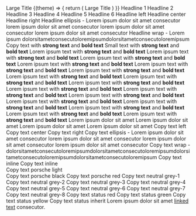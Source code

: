 
<ExampleVrt>
  <p-headline type="large-title" level="1">
    Large Title
  </p-headline>
</ExampleVrt>

<ExampleVrt theme="dark">
  {(theme) => {
    return (
      <p-headline type="large-title" level="1" theme={theme}>
        Large Title
      </p-headline>
    )
  }}
</ExampleVrt>

<ExampleVrt>
  <React.Fragment>
    <p-headline type="headline-1" level="1">
      Headline 1
    </p-headline>
    <p-headline type="headline-2" level="2">
      Headline 2
    </p-headline>
    <p-headline type="headline-3" level="3">
      Headline 3
    </p-headline>
    <p-headline type="headline-4" level="4">
      Headline 4
    </p-headline>
    <p-headline type="headline-5" level="5">
      Headline 5
    </p-headline>
    <p-headline type="headline-6" level="6">
      Headline 6
    </p-headline>
  </React.Fragment>
</ExampleVrt>

<ExampleVrt>
  <React.Fragment>
    <p-headline type="headline-1" level="1" align="left">
      Headline left
    </p-headline>
    <p-headline type="headline-1" level="1" align="center">
      Headline center
    </p-headline>
    <p-headline type="headline-1" level="1" align="right">
      Headline right
    </p-headline>
    <p-headline type="headline-1" level="1" ellipsis="true">
      Headline ellipsis - Lorem ipsum dolor sit amet consecutor lorem ipsum dolor sit amet consecutor lorem ipsum dolor sit amet consecutor lorem ipsum dolor sit amet consecutor
    </p-headline>
    <p-headline type="headline-1" level="1" wrap="true">
      Headline wrap - Lorem ipsum dolorsitametconsecutoloremipsumdolorsitametconsecutoloremipsum
    </p-headline>
  </React.Fragment>
</ExampleVrt>

<ExampleVrt>
  <React.Fragment>
    <p-text type="copy">
      Copy text with <strong>strong text</strong> and <b>bold text</b>
    </p-text>
    <p-text type="small">
      Small text with <strong>strong text</strong> and <b>bold text</b>
    </p-text>
  </React.Fragment>
</ExampleVrt>

<ExampleVrt>
  <React.Fragment>
    <p-text type="12">
      Lorem ipsum text with <strong>strong text</strong> and <b>bold text</b>
    </p-text>
    <p-text type="16">
      Lorem ipsum text with <strong>strong text</strong> and <b>bold text</b>
    </p-text>
    <p-text type="18">
      Lorem ipsum text with <strong>strong text</strong> and <b>bold text</b>
    </p-text>
    <p-text type="20">
      Lorem ipsum text with <strong>strong text</strong> and <b>bold text</b>
    </p-text>
    <p-text type="24">
      Lorem ipsum text with <strong>strong text</strong> and <b>bold text</b>
    </p-text>
    <p-text type="28">
      Lorem ipsum text with <strong>strong text</strong> and <b>bold text</b>
    </p-text>
    <p-text type="30">
      Lorem ipsum text with <strong>strong text</strong> and <b>bold text</b>
    </p-text>
    <p-text type="32">
      Lorem ipsum text with <strong>strong text</strong> and <b>bold text</b>
    </p-text>
    <p-text type="36">
      Lorem ipsum text with <strong>strong text</strong> and <b>bold text</b>
    </p-text>
    <p-text type="42">
      Lorem ipsum text with <strong>strong text</strong> and <b>bold text</b>
    </p-text>
    <p-text type="44">
      Lorem ipsum text with <strong>strong text</strong> and <b>bold text</b>
    </p-text>
    <p-text type="48">
      Lorem ipsum text with <strong>strong text</strong> and <b>bold text</b>
    </p-text>
    <p-text type="52">
      Lorem ipsum text with <strong>strong text</strong> and <b>bold text</b>
    </p-text>
    <p-text type="60">
      Lorem ipsum text with <strong>strong text</strong> and <b>bold text</b>
    </p-text>
    <p-text type="62">
      Lorem ipsum text with <strong>strong text</strong> and <b>bold text</b>
    </p-text>
    <p-text type="72">
      Lorem ipsum text with <strong>strong text</strong> and <b>bold text</b>
    </p-text>
    <p-text type="84">
      Lorem ipsum text with <strong>strong text</strong> and <b>bold text</b>
    </p-text>
  </React.Fragment>
</ExampleVrt>

<ExampleVrt>
  <React.Fragment>
    <p-text type="60-thin">
      Lorem ipsum dolor sit amet
    </p-text>
    <p-text type="62-thin">
      Lorem ipsum dolor sit amet
    </p-text>
    <p-text type="72-thin">
      Lorem ipsum dolor sit amet
    </p-text>
    <p-text type="84-thin">
      Lorem ipsum dolor sit amet
    </p-text>
  </React.Fragment>
</ExampleVrt>

<ExampleVrt>
  <React.Fragment>
    <p-text type="copy" align="left">
      Copy text left
    </p-text>
    <p-text type="copy" align="center">
      Copy text center
    </p-text>
    <p-text type="copy" align="right">
      Copy text right
    </p-text>
    <p-text type="copy" ellipsis="true">
      Copy text ellipsis - Lorem ipsum dolor sit amet consecutor lorem ipsum dolor sit amet consecutor lorem ipsum dolor sit amet consecutor lorem ipsum dolor sit amet consecutor
    </p-text>
    <p-text type="copy" wrap="true">
      Copy text wrap - dolorsitametconsecutoloremipsumdolorsitametconsecutoloremipsumdolorsitametconsecutoloremipsumdolorsitametconsecutoloremipsum
    </p-text>
    <p-text type="copy" inline="true">
      Copy text inline
    </p-text>
    <p-text type="copy" inline="true">
      Copy text inline
    </p-text>
  </React.Fragment>
</ExampleVrt>

<ExampleVrt>
  <React.Fragment>
    <div style={{"padding":"4px", "background": "black"}}>
    <p-text type="copy" color="porsche-light">
      Copy text porsche light
    </p-text>
    </div>
    <p-text type="copy" color="porsche-black">
      Copy text porsche black
    </p-text>
    <p-text type="copy" color="porsche-red">
      Copy text porsche red
    </p-text>
    <p-text type="copy" color="neutral-grey-1">
      Copy text neutral grey-1
    </p-text>
    <p-text type="copy" color="neutral-grey-2">
      Copy text neutral grey-2
    </p-text>
    <p-text type="copy" color="neutral-grey-3">
      Copy text neutral grey-3
    </p-text>
    <p-text type="copy" color="neutral-grey-4">
      Copy text neutral grey-4
    </p-text>
    <p-text type="copy" color="neutral-grey-5">
      Copy text neutral grey-5
    </p-text>
    <p-text type="copy" color="neutral-grey-6">
      Copy text neutral grey-6
    </p-text>
    <p-text type="copy" color="neutral-grey-7">
      Copy text neutral grey-7
    </p-text>
    <p-text type="copy" color="neutral-grey-8">
      Copy text neutral grey-8
    </p-text>
    <p-text type="copy" color="status-red">
      Copy text status red
    </p-text>
    <p-text type="copy" color="status-green">
      Copy text status green
    </p-text>
    <p-text type="copy" color="status-yellow">
      Copy text status yellow
    </p-text>
    <p-text style={{"color": "pink"}} type="copy" color="inherit">
      Copy text status inherit
    </p-text>
  </React.Fragment>
</ExampleVrt>

<ExampleVrt>
  <p-text type="20">Lorem ipsum dolor sit amet <a href="#">linked text</a> consecutor.</p-text>
</ExampleVrt>
